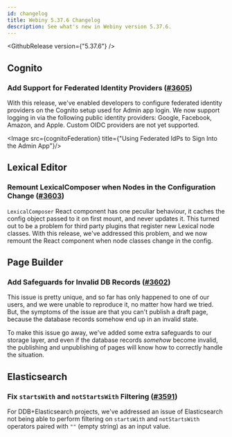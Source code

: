 ```yaml
---
id: changelog
title: Webiny 5.37.6 Changelog
description: See what's new in Webiny version 5.37.6.
---
```



<GithubRelease version={"5.37.6"} />

## Cognito

### Add Support for Federated Identity Providers ([#3605](https://github.com/webiny/webiny-js/pull/3605))

With this release, we've enabled developers to configure federated identity providers on the Cognito setup used for Admin app login. We now support logging in via the following public identity providers: Google, Facebook, Amazon, and Apple. Custom OIDC providers are not yet supported.

<Image src={cognitoFederation} title={"Using Federated IdPs to Sign Into the Admin App"}/>

## Lexical Editor

### Remount LexicalComposer when Nodes in the Configuration Change ([#3603](https://github.com/webiny/webiny-js/pull/3603))

`LexicalComposer` React component has one peculiar behaviour, it caches the config object passed to it on first mount, and never updates it. This turned out to be a problem for third party plugins that register new Lexical node classes. With this release, we've addressed this problem, and we now remount the React component when node classes change in the config.

## Page Builder

### Add Safeguards for Invalid DB Records ([#3602](https://github.com/webiny/webiny-js/pull/3602))

This issue is pretty unique, and so far has only happened to one of our users, and we were unable to reproduce it, no matter how hard we tried. But, the symptoms of the issue are that you can't publish a draft page, because the database records somehow end up in an invalid state.

To make this issue go away, we've added some extra safeguards to our storage layer, and even if the database records _somehow_ become invalid, the publishing and unpublishing of pages will know how to correctly handle the situation.

## Elasticsearch

### Fix `startsWith` and `notStartsWith` Filtering ([#3591](https://github.com/webiny/webiny-js/pull/3591))

For DDB+Elasticsearch projects, we've addressed an issue of Elasticsearch not being able to perform filtering on `startsWith` and `notStartsWith` operators paired with `""` (empty string) as an input value.
